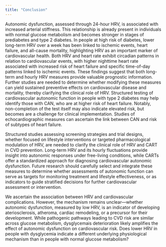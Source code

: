 ```yaml
---
title: "Conclusion"
---
```


Autonomic dysfunction, assessed through 24-hour HRV, is associated with increased arterial stiffness. This relationship is already present in individuals with normal glucose metabolism and becomes stronger in stages of prediabetes and type 2 diabetes. In people at high risk of diabetes, lower long-term HRV over a week has been linked to ischemic events, heart failure, and all-cause mortality, highlighting HRV as an important marker of cardiovascular health. Both HRV and heart rate exhibit circadian patterns in relation to cardiovascular events, with higher nighttime heart rate associated with increased risk of heart failure and specific time-of-day patterns linked to ischemic events. These findings suggest that both long-term and hourly HRV measures provide valuable prognostic information. Further studies are needed to determine whether modifying these measures can yield sustained preventive effects on cardiovascular disease and mortality, thereby clarifying the clinical role of HRV. Structured testing of cardiovascular autonomic function in people with type 2 diabetes may help identify those with CAN, who are at higher risk of heart failure. Notably, non-completion of the test itself may also indicate elevated risk, but becomes are a challenge for clinical implementation. Studies of echocardiographic measures can ascertain the link between CAN and risk of subtypes of heart failure.

Structured studies assessing screening strategies and trial designs, whether focused on lifestyle interventions or targeted pharmacological modulation of HRV, are needed to clarify the clinical role of HRV and CART in CVD prevention. Long-term HRV and its hourly fluctuations provide insight into autonomic responses under free-living conditions, while CARTs offer a standardized approach for diagnosing cardiovascular autonomic dysfunction. Future research should carefully select and integrate these measures to determine whether assessments of autonomic function can serve as targets for monitoring treatment and lifestyle effectiveness, or as indicators to guide stratified decisions for further cardiovascular assessment or intervention.

We ascertain the association between HRV and cardiovascular complications. However, the mechanism remains unclear—whether autonomic dysfunction, measured by low HRV, is an indicator of developing ateriosclerosis, atheroma, cardiac remodeling, or a precursor for their development. While pathogenic pathways leading to CVD risk are similar across glucose metabolism, dysglycemais deterioration likely amplifies the effect of autonomic dysfunction on cardiovascular risk. Does lower HRV in people with dysglycemia indicate a different underlying physiological mechanism than in people with normal glucose metabolism?
